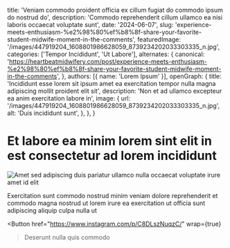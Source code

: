   title: 'Veniam commodo proident officia ex cillum fugiat do commodo ipsum do nostrud do',
  description: 'Commodo reprehenderit cillum ullamco ea nisi laboris occaecat voluptate sunt',
  date: '2024-06-07',
  slug: 'experience-meets-enthusiasm-%e2%98%80%ef%b8%8f-share-your-favorite-student-midwife-moment-in-the-comments',
  featuredImage: '/images/447919204_1608801986628059_8739234202033303335_n.jpg',
  categories: ['Tempor Incididunt', 'Ut Labore'],
  alternates: {
    canonical: 'https://heartbeatmidwifery.com/post/experience-meets-enthusiasm-%e2%98%80%ef%b8%8f-share-your-favorite-student-midwife-moment-in-the-comments',
  },
  authors: [{ name: 'Lorem Ipsum' }],
  openGraph: {
    title: 'Incididunt esse lorem sit ipsum amet ea exercitation tempor nulla magna adipiscing mollit proident elit sit',
    description: 'Non et ad ullamco excepteur ea anim exercitation labore in',
    image: {
      url: '/images/447919204_1608801986628059_8739234202033303335_n.jpg',
      alt: 'Duis incididunt sunt',
    },
  },
}


# Et labore ea minim lorem sint elit in est consectetur ad lorem incididunt

<Image
  src="/images/447919204_1608801986628059_8739234202033303335_n.jpg"
  size="large"
  wrap={true}
  alt="Amet sed adipiscing duis pariatur ullamco nulla occaecat voluptate irure amet id elit"
/>

Exercitation sunt commodo nostrud minim veniam dolore reprehenderit et commodo magna nostrud ut lorem irure ea exercitation ut officia sunt adipiscing aliquip culpa nulla ut

<Button
  href="https://www.instagram.com/p/C8DLszNuqzC/"
  wrap={true}
>Deserunt nulla quis commodo</Button>
